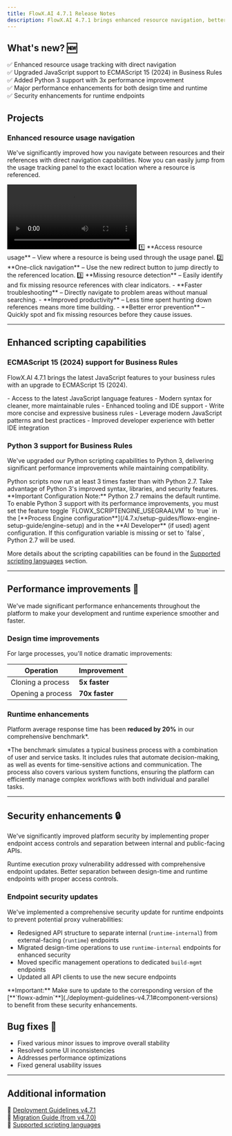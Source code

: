 ```yaml
---
title: FlowX.AI 4.7.1 Release Notes
description: FlowX.AI 4.7.1 brings enhanced resource navigation, better error detection, and workflow improvements to make your development journey even smoother! 🚀
---
```


## What's new? 🆕

✅ Enhanced resource usage tracking with direct navigation  
✅ Upgraded JavaScript support to ECMAScript 15 (2024) in Business Rules  
✅ Added Python 3 support with 3x performance improvement  
✅ Major performance enhancements for both design time and runtime        
✅ Security enhancements for runtime endpoints


## Projects

### Enhanced resource usage navigation

We've significantly improved how you navigate between resources and their references with direct navigation capabilities. Now you can easily jump from the usage tracking panel to the exact location where a resource is referenced.

<Frame>
<video
  controls
  className="w-full aspect-video"
  src="https://s3.eu-west-1.amazonaws.com/docx.flowx.ai/470/redirect_usage.mp4"
></video>
</Frame>

<Tabs>  
<Tab title="How it works">  
1️⃣ **Access resource usage** – View where a resource is being used through the usage panel.  
2️⃣ **One-click navigation** – Use the new redirect button to jump directly to the referenced location.  
3️⃣ **Missing resource detection** – Easily identify and fix missing resource references with clear indicators.  
</Tab>  
<Tab title="Why it's better">  
- **Faster troubleshooting** – Directly navigate to problem areas without manual searching.  
- **Improved productivity** – Less time spent hunting down references means more time building.  
- **Better error prevention** – Quickly spot and fix missing resources before they cause issues.  
</Tab>  
</Tabs>  



---

## Enhanced scripting capabilities

### ECMAScript 15 (2024) support for Business Rules

FlowX.AI 4.7.1 brings the latest JavaScript features to your business rules with an upgrade to ECMAScript 15 (2024).

<Tabs>  
<Tab title="What's included">  
- Access to the latest JavaScript language features
- Modern syntax for cleaner, more maintainable rules
- Enhanced tooling and IDE support
</Tab>  
<Tab title="Benefits">  
- Write more concise and expressive business rules
- Leverage modern JavaScript patterns and best practices
- Improved developer experience with better IDE integration
</Tab>  
</Tabs>

### Python 3 support for Business Rules

We've upgraded our Python scripting capabilities to Python 3, delivering significant performance improvements while maintaining compatibility.

<CardGroup columns="2">
  <Card title="3x Faster Execution" icon="bolt">  
  Python scripts now run at least 3 times faster than with Python 2.7.
  </Card>  
  <Card title="Modern Python Features" icon="code">  
  Take advantage of Python 3's improved syntax, libraries, and security features.
  </Card>  
</CardGroup>

<Info>
**Important Configuration Note:** Python 2.7 remains the default runtime. To enable Python 3 support with its performance improvements, you must set the feature toggle `FLOWX_SCRIPTENGINE_USEGRAALVM` to `true` in the [**Process Engine configuration**](/4.7.x/setup-guides/flowx-engine-setup-guide/engine-setup) and in the **AI Developer** (if used) agent configuration. If this configuration variable is missing or set to `false`, Python 2.7 will be used.
</Info>


More details about the scripting capabilities can be found in the [Supported scripting languages](../../4.7.x/docs/building-blocks/supported-scripts) section.

---

## Performance improvements 🚀


We've made significant performance enhancements throughout the platform to make your development and runtime experience smoother and faster.

### Design time improvements

For large processes, you'll notice dramatic improvements:

| Operation         | Improvement    |
| ----------------- | -------------- |
| Cloning a process | **5x faster**  |
| Opening a process | **70x faster** |

### Runtime enhancements

Platform average response time has been **reduced by 20%** in our comprehensive benchmark*.

<Info>
*The benchmark simulates a typical business process with a combination of user and service tasks. It includes rules that automate decision-making, as well as events for time-sensitive actions and communication. The process also covers various system functions, ensuring the platform can efficiently manage complex workflows with both individual and parallel tasks.
</Info>

---

## Security enhancements 🔒

We've significantly improved platform security by implementing proper endpoint access controls and separation between internal and public-facing APIs.

<CardGroup columns="2">
  <Card title="Enhanced API Security" icon="shield-check">  
  Runtime execution proxy vulnerability addressed with comprehensive endpoint updates.
  </Card>  
  <Card title="Access Control Improvements" icon="lock">  
  Better separation between design-time and runtime endpoints with proper access controls.
  </Card>  
</CardGroup>

### Endpoint security updates

We've implemented a comprehensive security update for runtime endpoints to prevent potential proxy vulnerabilities:

- Redesigned API structure to separate internal (`runtime-internal`) from external-facing (`runtime`) endpoints
- Migrated design-time operations to use `runtime-internal` endpoints for enhanced security
- Moved specific management operations to dedicated `build-mgmt` endpoints 
- Updated all API clients to use the new secure endpoints

<Info>
**Important:** Make sure to update to the corresponding  version of the [**`flowx-admin`**](./deployment-guidelines-v4.7.1#component-versions) to benefit from these security enhancements.
</Info>

## **Bug fixes** 🐞  

* Fixed various minor issues to improve overall stability
* Resolved some UI inconsistencies
* Addresses performance optimizations
* Fixed general usability issues
---

## **Additional information**  

📌 [Deployment Guidelines v4.7.1](./deployment-guidelines-v4.7.1)  
📌 [Migration Guide (from v4.7.0)](./migrating-from-v4.7.0-to-v4.7.1)  
📌 [Supported scripting languages](../../4.7.x/docs/building-blocks/supported-scripts)